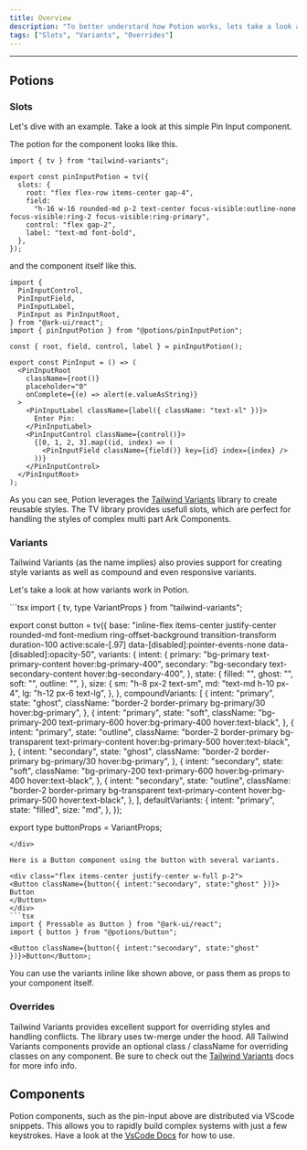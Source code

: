 ```yaml
---
title: Overview
description: "To better understard how Potion works, lets take a look at some examples."
tags: ["Slots", "Variants", "Overrides"]
---
```


---



## Potions

### Slots

Let's dive with an example. Take a look at this simple Pin Input component.

<div class="p-4 w-full flex justify-center items-center bg-surface-2 rounded-md">
    <div className="flex items-center">
      <PinInput client:load />
    </div>
</div>

The potion for the component looks like this.

```tsx
import { tv } from "tailwind-variants";

export const pinInputPotion = tv({
  slots: {
    root: "flex flex-row items-center gap-4",
    field:
      "h-16 w-16 rounded-md p-2 text-center focus-visible:outline-none focus-visible:ring-2 focus-visible:ring-primary",
    control: "flex gap-2",
    label: "text-md font-bold",
  },
});

```

and the component itself like this.

```tsx
import {
  PinInputControl,
  PinInputField,
  PinInputLabel,
  PinInput as PinInputRoot,
} from "@ark-ui/react";
import { pinInputPotion } from "@potions/pinInputPotion";

const { root, field, control, label } = pinInputPotion();

export const PinInput = () => (
  <PinInputRoot
    className={root()}
    placeholder="0"
    onComplete={(e) => alert(e.valueAsString)}
  >
    <PinInputLabel className={label({ className: "text-xl" })}>
      Enter Pin:
    </PinInputLabel>
    <PinInputControl className={control()}>
      {[0, 1, 2, 3].map((id, index) => (
        <PinInputField className={field()} key={id} index={index} />
      ))}
    </PinInputControl>
  </PinInputRoot>
);

```
As you can see, Potion leverages the <a target="_blank" rel="noopener noreferrer" href="https://www.tailwind-variants.org/">Tailwind Variants</a> library to create reusable styles. The TV library provides usefull slots, which are perfect for handling the styles of complex multi part Ark Components.

### Variants

Tailwind Variants (as the name implies) also provies support for creating style variants as well as compound and even responsive variants.

Let's take a look at how variants work in Potion.

<div class="max-h-96 overflow-y-auto no-scrollbar">
```tsx
import { tv, type VariantProps } from "tailwind-variants";

export const button = tv({
  base: "inline-flex items-center justify-center rounded-md font-medium ring-offset-background transition-transform duration-100 active:scale-[.97] data-[disabled]:pointer-events-none data-[disabled]:opacity-50",
  variants: {
    intent: {
      primary: "bg-primary text-primary-content hover:bg-primary-400",
      secondary: "bg-secondary text-secondary-content hover:bg-secondary-400",
    },
    state: {
      filled: "",
      ghost: "",
      soft: "",
      outline: "",
    },
    size: {
      sm: "h-8 px-2 text-sm",
      md: "text-md h-10 px-4",
      lg: "h-12 px-6 text-lg",
    },
  },
  compoundVariants: [
    {
      intent: "primary",
      state: "ghost",
      className: "border-2 border-primary bg-primary/30 hover:bg-primary",
    },
    {
      intent: "primary",
      state: "soft",
      className:
        "bg-primary-200 text-primary-600 hover:bg-primary-400 hover:text-black",
    },
    {
      intent: "primary",
      state: "outline",
      className:
        "border-2 border-primary bg-transparent text-primary-content hover:bg-primary-500 hover:text-black",
    },
    {
      intent: "secondary",
      state: "ghost",
      className: "border-2 border-primary bg-primary/30 hover:bg-primary",
    },
    {
      intent: "secondary",
      state: "soft",
      className:
        "bg-primary-200 text-primary-600 hover:bg-primary-400 hover:text-black",
    },
    {
      intent: "secondary",
      state: "outline",
      className:
        "border-2 border-primary bg-transparent text-primary-content hover:bg-primary-500 hover:text-black",
    },
  ],
  defaultVariants: {
    intent: "primary",
    state: "filled",
    size: "md",
  },
});

export type buttonProps = VariantProps<typeof button>;

```
</div>

Here is a Button component using the button with several variants.

<div class="flex items-center justify-center w-full p-2">
<Button className={button({ intent:"secondary", state:"ghost" })}>
Button
</Button>
</div>
```tsx
import { Pressable as Button } from "@ark-ui/react";
import { button } from "@potions/button";

<Button className={button({ intent:"secondary", state:"ghost" })}>Button</Button>;
```

You can use the variants inline like shown above, or pass them as props to your component itself.


### Overrides

Tailwind Variants provides excellent support for overriding styles and handling conflicts. The library uses tw-merge under the hood.
All Tailwind Variants components provide an optional class / className for overriding classes on any component.
Be sure to check out the <a target="_blank" rel="noopener noreferrer" href="https://www.tailwind-variants.org/docs/overriding-styles">Tailwind Variants</a> docs for more info info.

## Components

Potion components, such as the pin-input above are distributed via VScode snippets. This allows you to rapidly build complex systems with just a few keystrokes. Have a look at the [VsCode Docs](/docs/getting-started/vsc#snippets) for how to use.